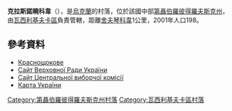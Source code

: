 {{coord|48|10|43|N|36|10|39|E|scale:30000_region:UA|display=title}}

'''克拉斯諾曉科韋'''（{{lang-uk|Краснощокове}}），是[[烏克蘭|烏克蘭]]的村落，位於該國中部[[第聶伯羅彼得羅夫斯克州|第聶伯羅彼得羅夫斯克州]]，由[[瓦西利基夫卡區|瓦西利基夫卡區]]負責管轄，距離[[舍夫琴科韋_(瓦西利基夫卡區)|舍夫琴科韋]]1公里，2001年人口198。

==參考資料==
{{reflist}}
* [http://gska2.rada.gov.ua/pls/z7502/A005?rdat1=06.12.2007&rf7571=5210 Краснощокове]{{dead link|date=2017年11月 |bot=InternetArchiveBot |fix-attempted=yes }}
* [https://web.archive.org/web/20071223190549/http://portal.rada.gov.ua/ Сайт Верховної Ради України]
* [http://www.cvk.gov.ua Сайт Центральної виборчої комісії]{{Wayback|url=http://www.cvk.gov.ua/ |date=20101203204641 }}
* [http://maps.vlasenko.net/ Карта України]{{Wayback|url=http://maps.vlasenko.net/ |date=20160215103730 }}

{{DEFAULTSORT:Краснощокове}}
[[Category:第聶伯羅彼得羅夫斯克州村落|Category:第聶伯羅彼得羅夫斯克州村落]]
[[Category:瓦西利基夫卡區村落|Category:瓦西利基夫卡區村落]]


{{Dnipropetrovsk-geo-stub}}